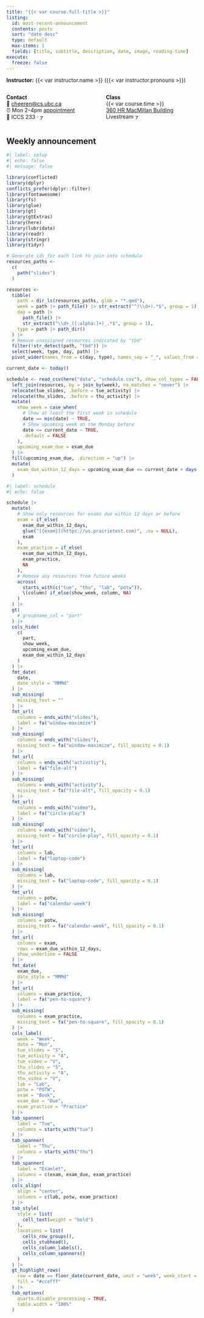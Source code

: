 ```yaml
---
title: "{{< var course.full-title >}}"
listing:
  id: most-recent-announcement
  contents: posts
  sort: "date desc"
  type: default
  max-items: 1
  fields: [title, subtitle, description, date, image, reading-time]
execute:
  freeze: false
---
```


**Instructor:** {{< var instructor.name >}} ({{< var instructor.pronouns >}})\

::::: columns
::: {.column width="50%"}
**Contact**\
📧 [cheeren\@cs.ubc.ca](mailto:cheeren@cs.ubc.ca)\
⏰ Mon 2–4pm [appointment](https://calendly.com/cheeren-cs/oh-appt)\
🏢 ICCS 233 · <a href="https://ubc.zoom.us/j/5393867685?pwd=N01ZS2dLbVorQkRzcDRuNTdwQmRYUT09"><img src="https://upload.wikimedia.org/wikipedia/commons/7/7b/Zoom_Communications_Logo.svg" alt="Zoom" style="height:12px; vertical-align:middle;"></a>
:::

::: {.column width="50%"}
**Class**\
{{< var course.time >}}\
[360 HR MacMillan Building](https://maps.ubc.ca/?code=MCML)\
Livestream <a href="https://canvas.ubc.ca/courses/170624/external_tools/61556"><img src="https://upload.wikimedia.org/wikipedia/commons/7/7b/Zoom_Communications_Logo.svg" alt="Zoom" style="height:12px; vertical-align:middle;"></a>
:::
:::::

## Weekly announcement

::: {#most-recent-announcement}
:::

```r
#| label: setup
#| echo: false
#| message: false

library(conflicted)
library(dplyr)
conflicts_prefer(dplyr::filter)
library(fontawesome)
library(fs)
library(glue)
library(gt)
library(gtExtras)
library(here)
library(lubridate)
library(readr)
library(stringr)
library(tidyr)

# Generate ids for each link to join into schedule
resources_paths <-
  c(
    path("slides")
  )

resources <-
  tibble(
    path = dir_ls(resources_paths, glob = "*.qmd"),
    week = path |> path_file() |> str_extract("^(\\d+).*$", group = 1),
    day = path |>
      path_file() |>
      str_extract("\\d+_([:alpha:]+)_.*$", group = 1),
    type = path |> path_dir()
  ) |>
  # Remove unassigned resources indicated by "tbd"
  filter(!str_detect(path, "tbd")) |>
  select(week, type, day, path) |>
  pivot_wider(names_from = c(day, type), names_sep = "_", values_from = path)

current_date <- today()

schedule <- read_csv(here("data", "schedule.csv"), show_col_types = FALSE) |>
  left_join(resources, by = join_by(week), na_matches = "never") |>
  relocate(tue_slides, .before = tue_activity) |>
  relocate(thu_slides, .before = thu_activity) |>
  mutate(
    show_week = case_when(
      # Show at least the first week in schedule
      date == min(date) ~ TRUE,
      # Show upcoming week on the Monday before
      date <= current_date ~ TRUE,
      .default = FALSE
    ),
    upcoming_exam_due = exam_due
  ) |>
  fill(upcoming_exam_due, .direction = "up") |>
  mutate(
    exam_due_within_12_days = upcoming_exam_due <= current_date + days(12)
  )
```

```r
#| label: schedule
#| echo: false

schedule |>
  mutate(
    # Show only resources for exams due within 12 days or before
    exam = if_else(
      exam_due_within_12_days,
      glue("[{exam}](https://us.prairietest.com)", .na = NULL),
      exam
    ),
    exam_practice = if_else(
      exam_due_within_12_days,
      exam_practice,
      NA
    ),
    # Remove any resources from future weeks
    across(
      starts_with(c("tue", "thu", "lab", "potw")),
      \(column) if_else(show_week, column, NA)
    )
  ) |>
  gt(
    # groupname_col = "part"
  ) |>
  cols_hide(
    c(
      part,
      show_week,
      upcoming_exam_due,
      exam_due_within_12_days
    )
  ) |>
  fmt_date(
    date,
    date_style = "MMMd"
  ) |>
  sub_missing(
    missing_text = ""
  ) |>
  fmt_url(
    columns = ends_with("slides"),
    label = fa("window-maximize")
  ) |>
  sub_missing(
    columns = ends_with("slides"),
    missing_text = fa("window-maximize", fill_opacity = 0.1)
  ) |>
  fmt_url(
    columns = ends_with("activitiy"),
    label = fa("file-alt")
  ) |>
  sub_missing(
    columns = ends_with("activity"),
    missing_text = fa("file-alt", fill_opacity = 0.1)
  ) |>
  fmt_url(
    columns = ends_with("video"),
    label = fa("circle-play")
  ) |>
  sub_missing(
    columns = ends_with("video"),
    missing_text = fa("circle-play", fill_opacity = 0.1)
  ) |>
  fmt_url(
    columns = lab,
    label = fa("laptop-code")
  ) |>
  sub_missing(
    columns = lab,
    missing_text = fa("laptop-code", fill_opacity = 0.1)
  ) |>
  fmt_url(
    columns = potw,
    label = fa("calendar-week")
  ) |>
  sub_missing(
    columns = potw,
    missing_text = fa("calendar-week", fill_opacity = 0.1)
  ) |>
  fmt_url(
    columns = exam,
    rows = exam_due_within_12_days,
    show_underline = FALSE
  ) |>
  fmt_date(
    exam_due,
    date_style = "MMMd"
  ) |>
  fmt_url(
    columns = exam_practice,
    label = fa("pen-to-square")
  ) |>
  sub_missing(
    columns = exam_practice,
    missing_text = fa("pen-to-square", fill_opacity = 0.1)
  ) |>
  cols_label(
    week = "Week",
    date = "Mon",
    tue_slides = "S",
    tue_activity = "A",
    tue_video = "V",
    thu_slides = "S",
    thu_activity = "A",
    thu_video = "V",
    lab = "Lab",
    potw = "POTW",
    exam = "Book",
    exam_due = "Due",
    exam_practice = "Practice"
  ) |>
  tab_spanner(
    label = "Tue",
    columns = starts_with("tue")
  ) |>
  tab_spanner(
    label = "Thu",
    columns = starts_with("thu")
  ) |>
  tab_spanner(
    label = "Examlet",
    columns = c(exam, exam_due, exam_practice)
  ) |>
  cols_align(
    align = "center",
    columns = c(lab, potw, exam_practice)
  ) |>
  tab_style(
    style = list(
      cell_text(weight = "bold")
    ),
    locations = list(
      cells_row_groups(),
      cells_stubhead(),
      cells_column_labels(),
      cells_column_spanners()
    )
  ) |>
  gt_highlight_rows(
    row = date == floor_date(current_date, unit = "week", week_start = "Mon"),
    fill = "#ccefff"
  ) |>
  tab_options(
    quarto.disable_processing = TRUE,
    table.width = "100%"
  )
```
